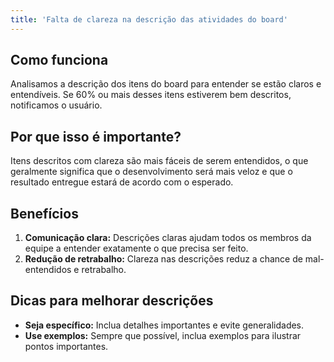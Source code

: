 ```yaml
---
title: 'Falta de clareza na descrição das atividades do board'
---
```


## Como funciona

Analisamos a descrição dos itens do board para entender se estão claros e entendíveis. Se 60% ou mais desses itens estiverem bem descritos, notificamos o usuário.

## Por que isso é importante?

Itens descritos com clareza são mais fáceis de serem entendidos, o que geralmente significa que o desenvolvimento será mais veloz e que o resultado entregue estará de acordo com o esperado.

## Benefícios

1. **Comunicação clara:** Descrições claras ajudam todos os membros da equipe a entender exatamente o que precisa ser feito.
2. **Redução de retrabalho:** Clareza nas descrições reduz a chance de mal-entendidos e retrabalho.

## Dicas para melhorar descrições

- **Seja específico:** Inclua detalhes importantes e evite generalidades.
- **Use exemplos:** Sempre que possível, inclua exemplos para ilustrar pontos importantes.
